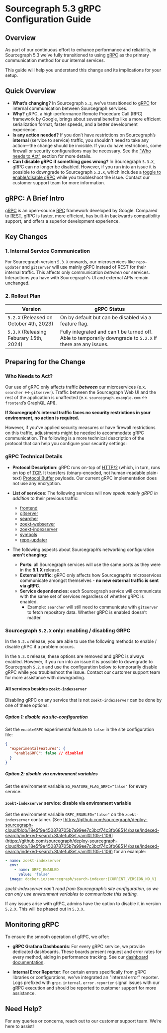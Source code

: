 
# Sourcegraph 5.3 gRPC Configuration Guide

## Overview

As part of our continuous effort to enhance performance and reliability, in Sourcegraph 5.3 we’ve fully transitioned to using [gRPC](https://grpc.io/) as the primary communication method for our internal services.

This guide will help you understand this change and its implications for your setup.

## Quick Overview

- **What’s changing?** In Sourcegraph `5.3`, we've transitioned to [gRPC](https://grpc.io/) for internal communication between Sourcegraph services.
- **Why?** gRPC, a high-performance Remote Procedure Call (RPC) framework by Google, brings about several benefits like a more efficient serialization format, faster speeds, and a better development experience.
- **Is any action needed?** If you don’t have restrictions on Sourcegraph’s **internal** (service to service) traffic, you shouldn't need to take any action—the change should be invisible. If you do have restrictions, some firewall or security configurations may be necessary. See the ["Who needs to Act"](#who-needs-to-act) section for more details.
- **Can I disable gRPC if something goes wrong?** In Sourcegraph `5.3.X`, gRPC can no longer be disabled. However, if you run into an issue it is possible to downgrade to Sourcegraph `5.2.X`, which includes a [toggle to enable/disable gRPC](#sourcegraph-52x-only-enabling--disabling-grpc) while you troubleshoot the issue. Contact our customer support team for more information.

## gRPC: A Brief Intro

[gRPC](https://grpc.io/) is an open-source [RPC](https://en.wikipedia.org/wiki/Remote_procedure_call) framework developed by Google. Compared to [REST](https://en.wikipedia.org/wiki/REST), gRPC is faster, more efficient, has built-in backwards compatibility support, and offers a superior development experience.

## Key Changes

### 1. Internal Service Communication

For Sourcegraph version `5.3.X` onwards, our microservices like `repo-updater` and `gitserver` will use mainly gRPC instead of REST for their internal traffic. This affects only communication *between* our services. Interactions you have with Sourcegraph's UI and external APIs remain unchanged.

### 2. Rollout Plan

| Version                         | gRPC Status                                                              |
|---------------------------------|--------------------------------------------------------------------------|
| `5.2.X` (Released on October 4th, 2023) | On by default but can be disabled via a feature flag.               |
| `5.3.X` (Releasing Feburary 15th, 2024)| Fully integrated and can't be turned off. Able to temporarily downgrade to `5.2.X` if there are any issues.                            |

## Preparing for the Change

### Who Needs to Act?

Our use of gRPC only affects traffic **_between_** our microservices (e.x. `searcher` ↔ `gitserver`). Traffic between the Sourcegraph Web UI and the rest of the application is unaffected (e.x. `sourcegraph.example.com` ↔ `frontend`’s GraphQL API).

**If Sourcegraph's internal traffic faces no security restrictions in your environment, no action is required.**

However, if you’ve applied security measures or have firewall restrictions on this traffic, adjustments might be needed to accommodate gRPC communication. The following is a more technical description of the protocol that can help you configure your security settings:

### gRPC Technical Details

- **Protocol Description**: gRPC runs on-top of [HTTP/2](https://en.wikipedia.org/wiki/HTTP/2) (which, in turn, runs on top of [TCP](https://en.wikipedia.org/wiki/Transmission_Control_Protocol). It transfers (binary-encoded, not human-readable plain-text) [Protocol Buffer](https://protobuf.dev/) payloads. Our current gRPC implementation does not use any encryption.

- **List of services**: The following services will now _speak mainly gRPC in addition_ to their previous traffic:
  - [frontend](https://github.com/sourcegraph/deploy-sourcegraph/blob/master/base/frontend/sourcegraph-frontend.Service.yaml)
  - [gitserver](https://github.com/sourcegraph/deploy-sourcegraph-cloud/blob/release/base/gitserver/gitserver.Service.yaml)
  - [searcher](https://github.com/sourcegraph/deploy-sourcegraph-cloud/blob/release/base/searcher/searcher.Service.yaml)
  - [zoekt-webserver](https://github.com/sourcegraph/deploy-sourcegraph-cloud/blob/release/base/indexed-search/indexed-search.StatefulSet.yaml)
  - [zoekt-indexserver](https://github.com/sourcegraph/deploy-sourcegraph-cloud/blob/release/base/indexed-search/indexed-search.StatefulSet.yaml)
  - [symbols](https://github.com/sourcegraph/deploy-sourcegraph-cloud/blob/release/base/symbols/symbols.Deployment.yaml)
  - [repo-updater](https://github.com/sourcegraph/deploy-sourcegraph-cloud/blob/release/base/repo-updater/repo-updater.Deployment.yaml)

- The following aspects about Sourcegraph’s networking configuration **aren’t changing**:
  - **Ports**: all Sourcegraph services will use the same ports as they were in the **5.1.X** release.
  - **External traffic**: gRPC only affects how Sourcegraph’s microservices communicate amongst themselves - **no new external traffic is sent via gRPC**.
  - **Service dependencies:** each Sourcegraph service will communicate with the same set of services regardless of whether gRPC is enabled.
    - Example: `searcher` will still need to communicate with `gitserver` to fetch repository data. Whether gRPC is enabled doesn’t matter.

### Sourcegraph `5.2.X` only: enabling / disabling GRPC

In the `5.2.x` release, you are able to use the following methods to enable / disable gRPC if a problem occurs.

<Callout type="note"> In the `5.3.X` release, these options are removed and gRPC is always enabled. However, if you run into an issue it is possible to downgrade to Sourcegraph `5.2.X` and use the configuration below to temporarily disable gRPC while you troubleshoot the issue. Contact our customer support team for more assistance with downgrading.</Callout>

#### All services besides `zoekt-indexserver`

Disabling gRPC on any service that is not `zoekt-indexserver` can be done by one of these options:

##### Option 1: disable via site-configuration

Set the `enableGRPC` experimental feature to `false` in the site configuration file:

```json
{
  "experimentalFeatures": {
    "enableGRPC": false // disabled
  }
}
```

##### Option 2: disable via environment variables

Set the environment variable `SG_FEATURE_FLAG_GRPC="false"` for every service.

#### `zoekt-indexserver` service: disable via environment variable

Set the environment variable `GRPC_ENABLED="false"` on the `zoekt-indexserver` container. (See [https://github.com/sourcegraph/deploy-sourcegraph-cloud/blob/18e5f9e450878705b7a99ee7c3bcf74c3fb68514/base/indexed-search/indexed-search.StatefulSet.yaml#L105-L106](https://github.com/sourcegraph/deploy-sourcegraph-cloud/blob/18e5f9e450878705b7a99ee7c3bcf74c3fb68514/base/indexed-search/indexed-search.StatefulSet.yaml#L105-L106) for an example:

```yaml
- name: zoekt-indexserver
  env:
    - name: GRPC_ENABLED
      value: 'false'
  image: docker.io/sourcegraph/search-indexer:{CURRENT_VERSION_NO_V}
```

_zoekt-indexserver can’t read from Sourcegraph’s site configuration, so we can only use environment variables to communicate this setting._

If any issues arise with gRPC, admins have the option to disable it in version `5.2.X`. This will be phased out in `5.3.X`.

## Monitoring gRPC

To ensure the smooth operation of gRPC, we offer:

- **gRPC Grafana Dashboards**: For every gRPC service, we provide dedicated dashboards. These boards present request and error rates for every method, aiding in performance tracking. See our [dashboard documentation](/admin/observability/dashboards).


- **Internal Error Reporter**: For certain errors specifically from gRPC libraries or configurations, we've integrated an "internal error" reporter. Logs prefixed with `grpc.internal.error.reporter` signal issues with our gRPC execution and should be reported to customer support for more assistance.

## Need Help?

For any queries or concerns, reach out to our customer support team. We’re here to assist!
